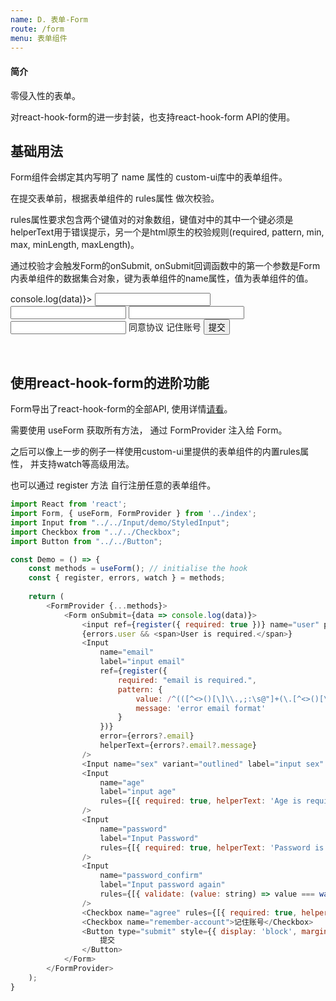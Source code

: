 ```yaml
---
name: D. 表单-Form
route: /form
menu: 表单组件
---
```


#### 简介

零侵入性的表单。

对react-hook-form的进一步封装，也支持react-hook-form API的使用。


## 基础用法

Form组件会绑定其内写明了 name 属性的 custom-ui库中的表单组件。

在提交表单前，根据表单组件的 rules属性 做次校验。

rules属性要求包含两个键值对的对象数组，键值对中的其中一个键必须是helperText用于错误提示，另一个是html原生的校验规则(required, pattern, min, max, minLength, maxLength)。

通过校验才会触发Form的onSubmit, onSubmit回调函数中的第一个参数是Form内表单组件的数据集合对象，键为表单组件的name属性，值为表单组件的值。

<Playground>
    <Form onSubmit={(data) => console.log(data)}>
        <Input
            name="user"
            label="Input user"
            rules={[{ required: true, helperText: 'UserName is required.' }]}
        />
        <Input
            name="sex"
            variant="outlined"
            label="input sex"
            rules={[{ maxLength: 3, helperText: 'MaxLength is 3.' }]}
        />
        <Input
            name="age"
            label="input age"
            rules={[
                { required: true, helperText: 'Age is required.' },
                { pattern: /\d+/, helperText: 'Age must be number' },
            ]}
        />
        <Input
            name="password"
            label="Input Password"
            rules={[{ required: true, helperText: 'Password is required.' }]}
            style={{ marginBottom: 40 }}
        />
        <Checkbox name="agree" rules={[{ required: true, helperText: 'You must agree toTerms of UseandPrivacy Policy' }]}>同意协议</Checkbox>
        <Checkbox name="remember-account">记住账号</Checkbox>
        <Button type="submit" style={{ display: 'block', marginTop: 24 }}>
            提交
        </Button>
    </Form>
</Playground>


<br />


## 使用react-hook-form的进阶功能

Form导出了react-hook-form的全部API, 使用详情[请看](https://react-hook-form.com/get-started)。

需要使用 useForm 获取所有方法， 通过 FormProvider 注入给 Form。

之后可以像上一步的例子一样使用custom-ui里提供的表单组件的内置rules属性， 并支持watch等高级用法。

也可以通过 register 方法 自行注册任意的表单组件。

```javascript
import React from 'react';
import Form, { useForm, FormProvider } from '../index';
import Input from "../../Input/demo/StyledInput";
import Checkbox from "../../Checkbox";
import Button from "../../Button";

const Demo = () => {
    const methods = useForm(); // initialise the hook
    const { register, errors, watch } = methods;
    
    return (
        <FormProvider {...methods}>
            <Form onSubmit={data => console.log(data)}>
                <input ref={register({ required: true })} name="user" placeholder="Input user" />
                {errors.user && <span>User is required.</span>}
                <Input
                    name="email"
                    label="input email"
                    ref={register({
                        required: "email is required.",
                        pattern: {
                            value: /^(([^<>()[\]\\.,;:\s@"]+(\.[^<>()[\]\\.,;:\s@"]+)*)|(".+"))@((\[[0-9]{1,3}\.[0-9]{1,3}\.[0-9]{1,3}\.[0-9]{1,3}\])|(([a-zA-Z\-0-9]+\.)+[a-zA-Z]{2,}))$/,
                            message: 'error email format'
                        }
                    })}
                    error={errors?.email}
                    helperText={errors?.email?.message}
                />
                <Input name="sex" variant="outlined" label="input sex"  rules={[{ required: true, helperText: 'Sex is required.' }, { maxLength: 3, helperText: 'MaxLength is 3.' }]}/>
                <Input
                    name="age"
                    label="input age" 
                    rules={[{ required: true, helperText: 'Age is required.' }, { pattern: /\d+/, helperText: 'Age must be number' }]}
                />
                <Input
                    name="password"
                    label="Input Password" 
                    rules={[{ required: true, helperText: 'Password is required.' }]}
                />
                <Input
                    name="password_confirm"
                    label="Input password again" 
                    rules={[{ validate: (value: string) => value === watch("password"), helperText: 'Password different ' }]}
                />
                <Checkbox name="agree" rules={[{ required: true, helperText: 'You must agree toTerms of UseandPrivacy Policy' }]}>同意协议</Checkbox>
                <Checkbox name="remember-account">记住账号</Checkbox>
                <Button type="submit" style={{ display: 'block', marginTop: 24 }}>
                    提交
                </Button>
            </Form>
        </FormProvider>
    );
}
```
<Playground>
    <Demo/>
</Playground>